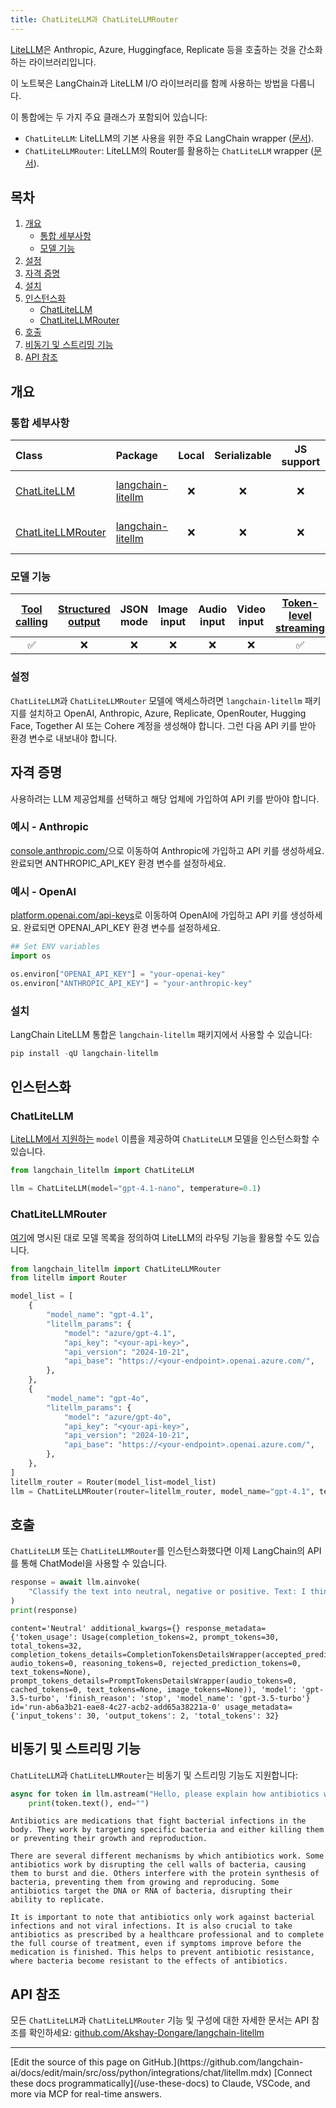 ```yaml
---
title: ChatLiteLLM과 ChatLiteLLMRouter
---
```


[LiteLLM](https://github.com/BerriAI/litellm)은 Anthropic, Azure, Huggingface, Replicate 등을 호출하는 것을 간소화하는 라이브러리입니다.

이 노트북은 LangChain과 LiteLLM I/O 라이브러리를 함께 사용하는 방법을 다룹니다.

이 통합에는 두 가지 주요 클래스가 포함되어 있습니다:

- `ChatLiteLLM`: LiteLLM의 기본 사용을 위한 주요 LangChain wrapper ([문서](https://docs.litellm.ai/docs/)).
- `ChatLiteLLMRouter`: LiteLLM의 Router를 활용하는 `ChatLiteLLM` wrapper ([문서](https://docs.litellm.ai/docs/routing)).

## 목차

1. [개요](#overview)
   - [통합 세부사항](#integration-details)
   - [모델 기능](#model-features)
2. [설정](#setup)
3. [자격 증명](#credentials)
4. [설치](#installation)
5. [인스턴스화](#instantiation)
   - [ChatLiteLLM](#chatlitellm)
   - [ChatLiteLLMRouter](#chatlitellmrouter)
6. [호출](#invocation)
7. [비동기 및 스트리밍 기능](#async-and-streaming-functionality)
8. [API 참조](#api-reference)

## 개요

### 통합 세부사항

| Class | Package | Local | Serializable | JS support| Downloads | Version |
| :---  | :--- | :---: | :---: |  :---: | :---: | :---: |
| [ChatLiteLLM](https://python.langchain.com/docs/integrations/chat/litellm/#chatlitellm) | [langchain-litellm](https://pypi.org/project/langchain-litellm/)| ❌ | ❌ | ❌ | ![PyPI - Downloads](https://img.shields.io/pypi/dm/langchain-litellm?style=flat-square&label=%20) | ![PyPI - Version](https://img.shields.io/pypi/v/langchain-litellm?style=flat-square&label=%20) |
| [ChatLiteLLMRouter](https://python.langchain.com/docs/integrations/chat/litellm/#chatlitellmrouter) | [langchain-litellm](https://pypi.org/project/langchain-litellm/)| ❌ | ❌ | ❌ | ![PyPI - Downloads](https://img.shields.io/pypi/dm/langchain-litellm?style=flat-square&label=%20) | ![PyPI - Version](https://img.shields.io/pypi/v/langchain-litellm?style=flat-square&label=%20) |

### 모델 기능

| [Tool calling](https://python.langchain.com/docs/how_to/tool_calling/) | [Structured output](https://python.langchain.com/docs/how_to/structured_output/) | JSON mode | Image input | Audio input | Video input | [Token-level streaming](https://python.langchain.com/docs/integrations/chat/litellm/#chatlitellm-also-supports-async-and-streaming-functionality) | [Native async](https://python.langchain.com/docs/integrations/chat/litellm/#chatlitellm-also-supports-async-and-streaming-functionality) | [Token usage](https://python.langchain.com/docs/how_to/chat_token_usage_tracking/) | [Logprobs](https://python.langchain.com/docs/how_to/logprobs/) |
| :---: | :---: | :---: | :---: |  :---: | :---: | :---: | :---: | :---: | :---: |
| ✅ | ❌ | ❌ | ❌ | ❌ | ❌ | ✅ | ✅ | ✅ | ❌ |

### 설정

`ChatLiteLLM`과 `ChatLiteLLMRouter` 모델에 액세스하려면 `langchain-litellm` 패키지를 설치하고 OpenAI, Anthropic, Azure, Replicate, OpenRouter, Hugging Face, Together AI 또는 Cohere 계정을 생성해야 합니다. 그런 다음 API 키를 받아 환경 변수로 내보내야 합니다.

## 자격 증명

사용하려는 LLM 제공업체를 선택하고 해당 업체에 가입하여 API 키를 받아야 합니다.

### 예시 - Anthropic

[console.anthropic.com/](https://console.anthropic.com/)으로 이동하여 Anthropic에 가입하고 API 키를 생성하세요. 완료되면 ANTHROPIC_API_KEY 환경 변수를 설정하세요.

### 예시 - OpenAI

[platform.openai.com/api-keys](https://platform.openai.com/api-keys)로 이동하여 OpenAI에 가입하고 API 키를 생성하세요. 완료되면 OPENAI_API_KEY 환경 변수를 설정하세요.

```python
## Set ENV variables
import os

os.environ["OPENAI_API_KEY"] = "your-openai-key"
os.environ["ANTHROPIC_API_KEY"] = "your-anthropic-key"
```

### 설치

LangChain LiteLLM 통합은 `langchain-litellm` 패키지에서 사용할 수 있습니다:

```python
pip install -qU langchain-litellm
```

## 인스턴스화

### ChatLiteLLM

[LiteLLM에서 지원하는](https://docs.litellm.ai/docs/providers) `model` 이름을 제공하여 `ChatLiteLLM` 모델을 인스턴스화할 수 있습니다.

```python
from langchain_litellm import ChatLiteLLM

llm = ChatLiteLLM(model="gpt-4.1-nano", temperature=0.1)
```

### ChatLiteLLMRouter

[여기](https://docs.litellm.ai/docs/routing)에 명시된 대로 모델 목록을 정의하여 LiteLLM의 라우팅 기능을 활용할 수도 있습니다.

```python
from langchain_litellm import ChatLiteLLMRouter
from litellm import Router

model_list = [
    {
        "model_name": "gpt-4.1",
        "litellm_params": {
            "model": "azure/gpt-4.1",
            "api_key": "<your-api-key>",
            "api_version": "2024-10-21",
            "api_base": "https://<your-endpoint>.openai.azure.com/",
        },
    },
    {
        "model_name": "gpt-4o",
        "litellm_params": {
            "model": "azure/gpt-4o",
            "api_key": "<your-api-key>",
            "api_version": "2024-10-21",
            "api_base": "https://<your-endpoint>.openai.azure.com/",
        },
    },
]
litellm_router = Router(model_list=model_list)
llm = ChatLiteLLMRouter(router=litellm_router, model_name="gpt-4.1", temperature=0.1)
```

## 호출

`ChatLiteLLM` 또는 `ChatLiteLLMRouter`를 인스턴스화했다면 이제 LangChain의 API를 통해 ChatModel을 사용할 수 있습니다.

```python
response = await llm.ainvoke(
    "Classify the text into neutral, negative or positive. Text: I think the food was okay. Sentiment:"
)
print(response)
```

```output
content='Neutral' additional_kwargs={} response_metadata={'token_usage': Usage(completion_tokens=2, prompt_tokens=30, total_tokens=32, completion_tokens_details=CompletionTokensDetailsWrapper(accepted_prediction_tokens=0, audio_tokens=0, reasoning_tokens=0, rejected_prediction_tokens=0, text_tokens=None), prompt_tokens_details=PromptTokensDetailsWrapper(audio_tokens=0, cached_tokens=0, text_tokens=None, image_tokens=None)), 'model': 'gpt-3.5-turbo', 'finish_reason': 'stop', 'model_name': 'gpt-3.5-turbo'} id='run-ab6a3b21-eae8-4c27-acb2-add65a38221a-0' usage_metadata={'input_tokens': 30, 'output_tokens': 2, 'total_tokens': 32}
```

## 비동기 및 스트리밍 기능

`ChatLiteLLM`과 `ChatLiteLLMRouter`는 비동기 및 스트리밍 기능도 지원합니다:

```python
async for token in llm.astream("Hello, please explain how antibiotics work"):
    print(token.text(), end="")
```

```output
Antibiotics are medications that fight bacterial infections in the body. They work by targeting specific bacteria and either killing them or preventing their growth and reproduction.

There are several different mechanisms by which antibiotics work. Some antibiotics work by disrupting the cell walls of bacteria, causing them to burst and die. Others interfere with the protein synthesis of bacteria, preventing them from growing and reproducing. Some antibiotics target the DNA or RNA of bacteria, disrupting their ability to replicate.

It is important to note that antibiotics only work against bacterial infections and not viral infections. It is also crucial to take antibiotics as prescribed by a healthcare professional and to complete the full course of treatment, even if symptoms improve before the medication is finished. This helps to prevent antibiotic resistance, where bacteria become resistant to the effects of antibiotics.
```

## API 참조

모든 `ChatLiteLLM`과 `ChatLiteLLMRouter` 기능 및 구성에 대한 자세한 문서는 API 참조를 확인하세요: [github.com/Akshay-Dongare/langchain-litellm](https://github.com/Akshay-Dongare/langchain-litellm)

---

<Callout icon="pen-to-square" iconType="regular">
    [Edit the source of this page on GitHub.](https://github.com/langchain-ai/docs/edit/main/src/oss/python/integrations/chat/litellm.mdx)
</Callout>
<Tip icon="terminal" iconType="regular">
    [Connect these docs programmatically](/use-these-docs) to Claude, VSCode, and more via MCP for    real-time answers.
</Tip>
